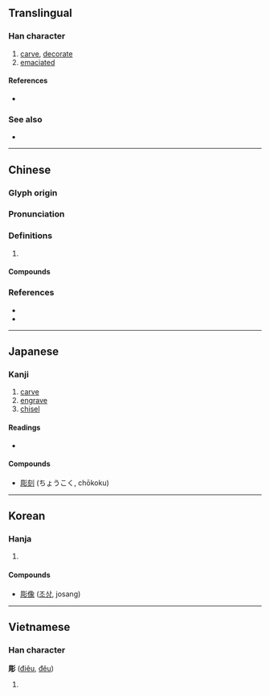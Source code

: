 {{character info/new}}
{{also|雕}}
==Translingual==

===Han character===
{{Han char|rn=59|rad=彡|as=08|sn=11|four=72222|canj=BRHHH|ids=⿰周彡}}

# [[carve]], [[decorate]]
# [[emaciated]]

====References====
* {{Han ref|kx=0363.230|dkj=09995|dj=0683.030|hdz=20855.040|uh=5F6B|ud=24427|bh=B16E|bd=45422}}

===See also===
* {{l|mul|雕}}

----

==Chinese==
{{zh-forms}}

===Glyph origin===
{{Han etym}}

===Pronunciation===
{{zh-pron
|m=diāo
|c=tiu1,diu1
|mn=tiau
|mc=y
|oc=y
|cat=
}}

===Definitions===
{{zh-hanzi}}

# {{rfdef|zh}}

====Compounds====
{{zh-der|彫刻|彫勵|彫啄|彫喪|彫弓|彫敝|彫梁畫棟|彫殘|彫牆|彫瑑|彫蟲|彫蟲篆刻|彫謝|彫零|彫章鏤句|彫颼|彫騷|文擅彫龍|朽棘不彫|民生彫敝|花彫}}

===References===
* {{R:twedu|A01272}}
* {{R:yue:Hanzi}}

----

==Japanese==

===Kanji===
{{ja-kanji|grade=c|rs=彡08}}

# [[carve]]
# [[engrave]]
# [[chisel]]

====Readings====
* {{ja-readings|goon=[[ちょう]] (chō)|kanon=[[ちょう]] (chō)|kun=[[ほる]] (horu)}}

====Compounds====
* [[彫刻]] (ちょうこく, chōkoku)

----

==Korean==

===Hanja===
{{ko-hanja|hangeul=조|eumhun=|rv=jo|mr=cho|y=co}}

# {{defn|lang=ko|sort=彡08}}

====Compounds====
* [[彫像]] ([[조상]], josang)

----

==Vietnamese==

===Han character===
'''彫''' ([[điêu]], [[đêu]])

# {{defn|lang=vi}}
